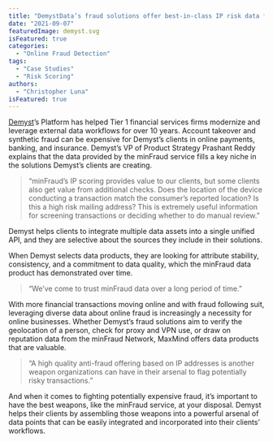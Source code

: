 ```yaml
---
title: "DemystData’s fraud solutions offer best-in-class IP risk data from the minFraud service to help financial services firms prevent fraud"
date: "2021-09-07"
featuredImage: demyst.svg
isFeatured: true
categories:
  - "Online Fraud Detection"
tags:
  - "Case Studies"
  - "Risk Scoring"
authors:
  - "Christopher Luna"
isFeatured: true
---
```


[Demyst](https://demyst.com/)’s Platform has helped Tier 1 financial services
firms modernize and leverage external data workflows for over 10 years. Account
takeover and synthetic fraud can be expensive for Demyst’s clients in online
payments, banking, and insurance. Demyst’s VP of Product Strategy Prashant Reddy
explains that the data provided by the minFraud service fills a key niche in the
solutions Demyst’s clients are creating.

> “minFraud’s IP scoring provides value to our clients, but some clients also
> get value from additional checks. Does the location of the device conducting a
> transaction match the consumer’s reported location? Is this a high risk mailing
> address? This is extremely useful information for screening transactions or
> deciding whether to do manual review.”

Demyst helps clients to integrate multiple data assets into a single unified
API, and they are selective about the sources they include in their solutions.

When Demyst selects data products, they are looking for attribute stability,
consistency, and a commitment to data quality, which the minFraud data product
has demonstrated over time.

> “We’ve come to trust minFraud data over a long period of time.”

With more financial transactions moving online and with fraud following suit,
leveraging diverse data about online fraud is increasingly a necessity for
online businesses. Whether Demyst’s fraud solutions aim to verify the
geolocation of a person, check for proxy and VPN use, or draw on reputation data
from the minFraud Network, MaxMind offers data products that are valuable.

> “A high quality anti-fraud offering based on IP addresses is another weapon
> organizations can have in their arsenal to flag potentially risky transactions.”

And when it comes to fighting potentially expensive fraud, it’s important to
have the best weapons, like the minFraud service, at your disposal. Demyst helps
their clients by assembling those weapons into a powerful arsenal of data points
that can be easily integrated and incorporated into their clients’ workflows.
